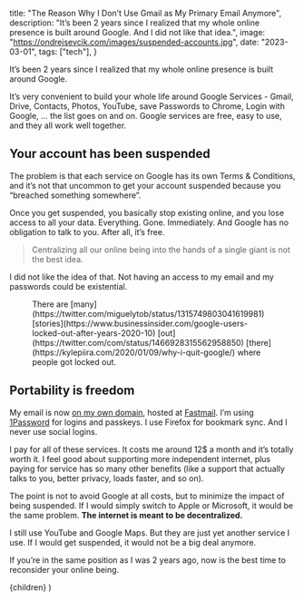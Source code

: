 
  title: "The Reason Why I Don’t Use Gmail as My Primary Email Anymore",
  description:
    "It’s been 2 years since I realized that my whole online presence is built around Google. And I did not like that idea.",
  image: "https://ondrejsevcik.com/images/suspended-accounts.jpg",
  date: "2023-03-01",
  tags: ["tech"],
}

It’s been 2 years since I realized that my whole online presence is built around Google.

It’s very convenient to build your whole life around Google Services - Gmail, Drive, Contacts, Photos, YouTube, save Passwords to Chrome, Login with Google, … the list goes on and on. Google services are free, easy to use, and they all work well together.

## Your account has been suspended

The problem is that each service on Google has its own Terms & Conditions, and it’s not that uncommon to get your account suspended because you “breached something somewhere”.

Once you get suspended, you basically stop existing online, and you lose access to all your data. Everything. Gone. Immediately. And Google has no obligation to talk to you. After all, it’s free.

> Centralizing all our online being into the hands of a single giant is not the best idea.

I did not like the idea of that. Not having an access to my email and my passwords could be existential.

<Figure
  src="/images/suspended-accounts.jpg"
  alt="A few of many suspended accounts"
  width={1355}
  height={420}
>
  There are [many](https://twitter.com/miguelytob/status/1315749803041619981)
  [stories](https://www.businessinsider.com/google-users-locked-out-after-years-2020-10)
  [out](https://twitter.com/com/status/1466928315562958850)
  [there](https://kylepiira.com/2020/01/09/why-i-quit-google/) where people got
  locked out.
</Figure>

## Portability is freedom

My email is now [on my own domain](/blog/migrating-from-protonmail-to-fastmail), hosted at [Fastmail](https://www.fastmail.com/). I’m using [1Password](https://1password.com/) for logins and passkeys. I use Firefox for bookmark sync. And I never use social logins.

I pay for all of these services. It costs me around 12$ a month and it’s totally worth it. I feel good about supporting more independent internet, plus paying for service has so many other benefits (like a support that actually talks to you, better privacy, loads faster, and so on).

The point is not to avoid Google at all costs, but to minimize the impact of being suspended. If I would simply switch to Apple or Microsoft, it would be the same problem. **The internet is meant to be decentralized.**

I still use YouTube and Google Maps. But they are just yet another service I use. If I would get suspended, it would not be a big deal anymore.

If you’re in the same position as I was 2 years ago, now is the best time to reconsider your online being.

  <BlogPostLayout meta={meta}>{children}</BlogPostLayout>
)
